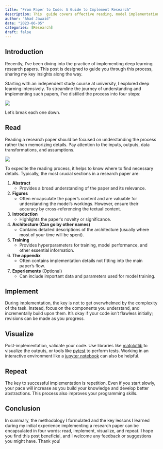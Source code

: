 ```yaml
---
title: "From Paper to Code: A Guide to Implement Research"
description: This  guide covers effective reading, model implementation, code validation, and the power of repetition.
author: "Ahad Jawaid"
date: "2023-06-05"
categories: [Research]
draft: false
---
```


## Introduction

Recently, I've been diving into the practice of implementing deep learning research papers. This post is designed to guide you through this process, sharing my key insights along the way.

Starting with an independent study course at university, I explored deep learning intensively. To streamline the journey of understanding and implementing such papers, I've distilled the process into four steps:

![](assets/read_code_visualize_diagram.svg)

Let's break each one down.

## Read

Reading a research paper should be focused on understanding the process rather than memorizing details. Pay attention to the inputs, outputs, data transformations, and assumptions.

![](assets/questions.svg)

To expedite the reading process, it helps to know where to find necessary details. Typically, the most crucial sections in a research paper are:

1. **Abstract**
    - Provides a broad understanding of the paper and its relevance.

2. **Figures**
    - Often encapsulate the paper's content and are valuable for understanding the model's workings. However, ensure their accuracy by cross-referencing the textual content.

3. **Introduction**
    - Highlights the paper's novelty or significance.

4. **Architecture (Can go by other names)**
    - Contains detailed descriptions of the architecture (usually where most of your time will be spent).

5. **Training**
    - Provides hyperparameters for training, model performance, and other essential information.

6. **The appendix**
    - Often contains implementation details not fitting into the main paper's flow.

7. **Experiements** (Optional)
    - Can include important data and parameters used for model training.

## Implement

During implementation, the key is not to get overwhelmed by the complexity of the task. Instead, focus on the components you understand, and incrementally build upon them. It's okay if your code isn't flawless initially; revisions can be made as you progress. 

## Visualize

Post-implementation, validate your code. Use libraries like [matplotlib](https://matplotlib.org/) to visualize the outputs, or tools like [pytest](https://docs.pytest.org/en/7.3.x/) to perform tests. Working in an interactive environment like a [jupyter notebook](https://jupyter.org/) can also be helpful.

## Repeat

The key to successful implementation is repetition. Even if you start slowly, your pace will increase as you build your knowledge and develop better abstractions. This process also improves your programming skills.

## Conclusion

In summary, the methodology I formulated and the key lessons I learned during my initial experience implementing a research paper can be encapsulated in four words: read, implement, visualize, and repeat. I hope you find this post beneficial, and I welcome any feedback or suggestions you might have. Thank you!
